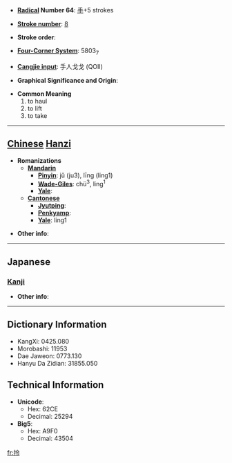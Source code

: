 * '''[[Wiktionary:Chinese radical index| Radical]] Number 64''': [[Wiktionary:Chinese radical index 手|手]]+5 strokes

* '''[[Wiktionary:Chinese total strokes index|Stroke number]]''': [[Wiktionary:Chinese total strokes index 8|8]]

* '''Stroke order''': 

* '''[[Wiktionary:Chinese four corner index|Four-Corner System]]''': 5803<sub>7</sub>

* '''[[Wiktionary:Chinese Cangjie index|Cangjie input]]''': 手人戈戈 (QOII)

* '''Graphical Significance and Origin''': 

* '''Common Meaning'''
*#to haul
*# to lift
*# to take


----

== [[Chinese]] [[Hanzi]] ==

* '''Romanizations'''
** '''[[Mandarin]]'''
*** '''[[Pinyin]]''': jǔ (ju3), līng (ling1)
*** '''[[Wade-Giles]]''': chü<sup>3</sup>, ling<sup>1</sup>
*** '''[[Yale]]''': 
** '''[[Cantonese]]'''
*** '''[[Jyutping]]''':
*** '''[[Penkyamp]]''': 
*** '''[[Yale]]''': ling1

* '''Other info''': 

----

==Japanese==
===[[Kanji]]===
{{kanji|on readings=[[れい]] (rei), [[りょう]] (ryō)|kun readings=[[かける]] (kakeru)}}

* '''Other info''':  

----

== Dictionary Information ==

* KangXi: 0425.080
* Morobashi: 11953
* Dae Jaweon: 0773.130
* Hanyu Da Zidian: 31855.050

== Technical Information ==

* '''Unicode''':
** Hex: 62CE
** Decimal: 25294
* '''Big5''':
** Hex: A9F0
** Decimal: 43504

[[fr:拎]]